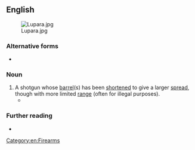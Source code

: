 ==English==
[[File:Lupara.jpg|thumb]]

===Alternative forms===
* {{alter|en|sawed-off shotgun||US}}

===Noun===
{{en-noun|head=[[sawn]]-[[off]] [[shotgun]]}}

# A shotgun whose [[barrel]](s) has been [[shortened]] to give a larger [[spread]], though with more limited [[range]] (often for illegal purposes).
#* {{quote-song
|en
|title=Jigsaw Falling into Place
|album=In Rainbows
|artist=Radiohead
|year=2007            
|passage=I never really got there / I just pretended that I had / Words are blunt instruments / Words are '''sawn-off shotguns'''}}

===Further reading===
* {{pedia|sawed-off shotgun}}

[[Category:en:Firearms]]